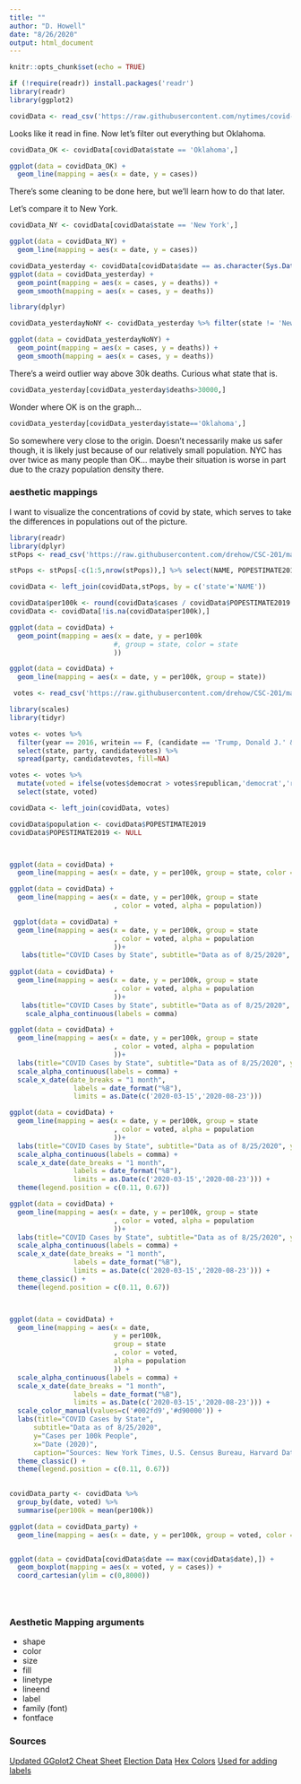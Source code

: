 ```yaml
---
title: ""
author: "D. Howell"
date: "8/26/2020"
output: html_document
---
```


```r
knitr::opts_chunk$set(echo = TRUE)
```

```r
if (!require(readr)) install.packages('readr')
library(readr)
library(ggplot2)

covidData <- read_csv('https://raw.githubusercontent.com/nytimes/covid-19-data/master/us-states.csv')
```

Looks like it read in fine. Now let's filter out everything but Oklahoma.
```r
covidData_OK <- covidData[covidData$state == 'Oklahoma',]

ggplot(data = covidData_OK) + 
  geom_line(mapping = aes(x = date, y = cases))

```

There's some cleaning to be done here, but we'll learn how to do that later. 

Let's compare it to New York.
```r
covidData_NY <- covidData[covidData$state == 'New York',]

ggplot(data = covidData_NY) + 
  geom_line(mapping = aes(x = date, y = cases))
```

```r
covidData_yesterday <- covidData[covidData$date == as.character(Sys.Date()-1),]
ggplot(data = covidData_yesterday) + 
  geom_point(mapping = aes(x = cases, y = deaths)) + 
  geom_smooth(mapping = aes(x = cases, y = deaths))

library(dplyr)

covidData_yesterdayNoNY <- covidData_yesterday %>% filter(state != 'New York')

ggplot(data = covidData_yesterdayNoNY) + 
  geom_point(mapping = aes(x = cases, y = deaths)) + 
  geom_smooth(mapping = aes(x = cases, y = deaths))

```
There's a weird outlier way above 30k deaths. Curious what state that is. 
```r
covidData_yesterday[covidData_yesterday$deaths>30000,]
```
Wonder where OK is on the graph...
```r
covidData_yesterday[covidData_yesterday$state=='Oklahoma',]
```
So somewhere very close to the origin. Doesn't necessarily make us safer though, it is likely just because of our relatively small population. NYC has over twice as many people than OK... maybe their situation is worse in part due to the crazy population density there. 



### aesthetic mappings

I want to visualize the concentrations of covid by state, which serves to take the differences in populations out of the picture. 

```r
library(readr)
library(dplyr)
stPops <- read_csv('https://raw.githubusercontent.com/drehow/CSC-201/master/2020_Fall/20200821_Analytics%20with%20Excel_2/nst-est2019-alldata.csv')

stPops <- stPops[-c(1:5,nrow(stPops)),] %>% select(NAME, POPESTIMATE2019)

covidData <- left_join(covidData,stPops, by = c('state'='NAME'))

covidData$per100k <- round(covidData$cases / covidData$POPESTIMATE2019 * 10000,2)
covidData <- covidData[!is.na(covidData$per100k),]

```

```r
ggplot(data = covidData) + 
  geom_point(mapping = aes(x = date, y = per100k
                          #, group = state, color = state
                          ))

ggplot(data = covidData) + 
  geom_line(mapping = aes(x = date, y = per100k, group = state))
```


```r
 votes <- read_csv('https://raw.githubusercontent.com/drehow/CSC-201/master/2020_Fall/20200824_Beginning%20with%20R%20...%20Visualizing%20Data/1976-2016-president.csv')

library(scales)
library(tidyr)

votes <- votes %>% 
  filter(year == 2016, writein == F, (candidate == 'Trump, Donald J.' & party =='republican') | (candidate == 'Clinton, Hillary' & party=='democrat')) %>%
  select(state, party, candidatevotes) %>%
  spread(party, candidatevotes, fill=NA) 

votes <- votes %>% 
  mutate(voted = ifelse(votes$democrat > votes$republican,'democrat','republican')) %>% 
  select(state, voted)

covidData <- left_join(covidData, votes)

covidData$population <- covidData$POPESTIMATE2019
covidData$POPESTIMATE2019 <- NULL



ggplot(data = covidData) + 
  geom_line(mapping = aes(x = date, y = per100k, group = state, color = voted))

ggplot(data = covidData) + 
  geom_line(mapping = aes(x = date, y = per100k, group = state
                          , color = voted, alpha = population))

 ggplot(data = covidData) + 
  geom_line(mapping = aes(x = date, y = per100k, group = state
                          , color = voted, alpha = population
                          ))+
   labs(title="COVID Cases by State", subtitle="Data as of 8/25/2020", y="Cases per 100k People", x="Date (2020)", caption="Sources: New York Times, U.S. Census Bureau, Harvard Dataverse") 
   
ggplot(data = covidData) + 
  geom_line(mapping = aes(x = date, y = per100k, group = state
                          , color = voted, alpha = population
                          ))+
   labs(title="COVID Cases by State", subtitle="Data as of 8/25/2020", y="Cases per 100k People", x="Date (2020)", caption="Sources: New York Times, U.S. Census Bureau, Harvard Dataverse") +
    scale_alpha_continuous(labels = comma) 

ggplot(data = covidData) + 
  geom_line(mapping = aes(x = date, y = per100k, group = state
                          , color = voted, alpha = population
                          ))+
  labs(title="COVID Cases by State", subtitle="Data as of 8/25/2020", y="Cases per 100k People", x="Date (2020)", caption="Sources: New York Times, U.S. Census Bureau, Harvard Dataverse") +
  scale_alpha_continuous(labels = comma) +
  scale_x_date(date_breaks = "1 month",
                labels = date_format("%B"),
                limits = as.Date(c('2020-03-15','2020-08-23')))

ggplot(data = covidData) + 
  geom_line(mapping = aes(x = date, y = per100k, group = state
                          , color = voted, alpha = population
                          ))+
  labs(title="COVID Cases by State", subtitle="Data as of 8/25/2020", y="Cases per 100k People", x="Date (2020)", caption="Sources: New York Times, U.S. Census Bureau, Harvard Dataverse") +
  scale_alpha_continuous(labels = comma) +
  scale_x_date(date_breaks = "1 month",
                labels = date_format("%B"),
                limits = as.Date(c('2020-03-15','2020-08-23'))) +
  theme(legend.position = c(0.11, 0.67))

ggplot(data = covidData) + 
  geom_line(mapping = aes(x = date, y = per100k, group = state
                          , color = voted, alpha = population
                          ))+
  labs(title="COVID Cases by State", subtitle="Data as of 8/25/2020", y="Cases per 100k People", x="Date (2020)", caption="Sources: New York Times, U.S. Census Bureau, Harvard Dataverse") +
  scale_alpha_continuous(labels = comma) +
  scale_x_date(date_breaks = "1 month",
                labels = date_format("%B"),
                limits = as.Date(c('2020-03-15','2020-08-23'))) +
  theme_classic() +
  theme(legend.position = c(0.11, 0.67))



ggplot(data = covidData) + 
  geom_line(mapping = aes(x = date, 
                          y = per100k, 
                          group = state
                          , color = voted, 
                          alpha = population
                          )) + 
  scale_alpha_continuous(labels = comma) +
  scale_x_date(date_breaks = "1 month",
                labels = date_format("%B"),
                limits = as.Date(c('2020-03-15','2020-08-23'))) +
  scale_color_manual(values=c('#002fd9','#d90000')) +
  labs(title="COVID Cases by State", 
      subtitle="Data as of 8/25/2020", 
      y="Cases per 100k People", 
      x="Date (2020)", 
      caption="Sources: New York Times, U.S. Census Bureau, Harvard Dataverse") +
  theme_classic() +
  theme(legend.position = c(0.11, 0.67))
  

covidData_party <- covidData %>% 
  group_by(date, voted) %>% 
  summarise(per100k = mean(per100k))

ggplot(data = covidData_party) + 
  geom_line(mapping = aes(x = date, y = per100k, group = voted, color = voted))


ggplot(data = covidData[covidData$date == max(covidData$date),]) + 
  geom_boxplot(mapping = aes(x = voted, y = cases)) + 
  coord_cartesian(ylim = c(0,8000))





```

### Aesthetic Mapping arguments
  * shape
  * color
  * size
  * fill
  * linetype
  * lineend
  * label
  * family (font)
  * fontface

### Sources

[Updated GGplot2 Cheat Sheet]()
[Election Data]()
[Hex Colors]()
[Used for adding labels]()
